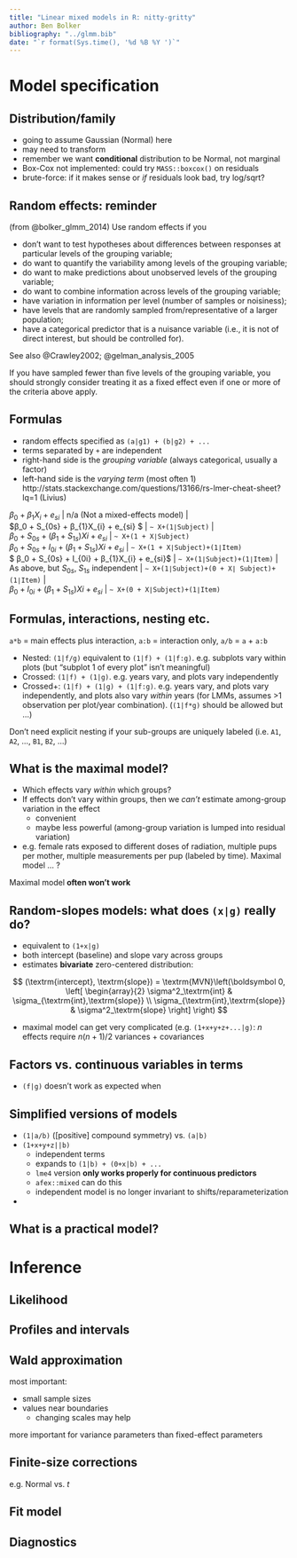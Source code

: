 ```yaml
---
title: "Linear mixed models in R: nitty-gritty"
author: Ben Bolker
bibliography: "../glmm.bib"
date: "`r format(Sys.time(), '%d %B %Y ')`"
---
```


# Model specification

## Distribution/family

- going to assume Gaussian (Normal) here
- may need to transform
- remember we want **conditional** distribution to be Normal, not marginal
- Box-Cox not implemented: could try `MASS::boxcox()` on residuals
- brute-force: if it makes sense or *if* residuals look bad, try log/sqrt?

## Random effects: reminder

(from @bolker_glmm_2014) Use random effects if you

- don’t want to test hypotheses about differences between responses at particular levels of
the grouping variable;
- do want to quantify the variability among levels of the grouping variable;
- do want to make predictions about unobserved levels of the grouping variable;
- do want to combine information across levels of the grouping variable;
- have variation in information per level (number of samples or noisiness);
- have levels that are randomly sampled from/representative of a larger population;
- have a categorical predictor that is a nuisance variable (i.e., it is not of direct interest, but should be controlled for).

See also @Crawley2002; @gelman_analysis_2005

If you have sampled fewer than five levels of the grouping variable, you should strongly consider treating it as a fixed effect even if one or more of the criteria above apply.

## Formulas

- random effects specified as `(a|g1) + (b|g2) + ...`
- terms separated by `+` are independent
- right-hand side is the *grouping variable* (always categorical, usually a factor)
- left-hand side is the *varying term* (most often 1)
http://stats.stackexchange.com/questions/13166/rs-lmer-cheat-sheet?lq=1 (Livius)

| $β_0 + β_{1}X_{i} + e_{si}$ | n/a (Not a mixed-effects model) |
| $β_0 + S_{0s} + β_{1}X_{i} + e_{si} $  | `∼ X+(1∣Subject)`  |
| $β_0 + S_{0s} +  (β_{1} + S_{1s})Xi + e_{si}$ | `~ X+(1 + X∣Subject)`
| $β_0 + S_{0s} + I_{0i} +  (β_{1} + S_{1s})Xi + e_{si}$ | `∼ X+(1 + X∣Subject)+(1∣Item)`
| $ β_0 + S_{0s} + I_{0i} + β_{1}X_{i} + e_{si}$  | `∼ X+(1∣Subject)+(1∣Item)` | 
| As above, but $S_{0s}$, $S_{1s}$ independent | `∼ X+(1∣Subject)+(0 + X∣ Subject)+(1∣Item)` |
| $β_0 + I_{0i} +  (β_{1} + S_{1s})Xi + e_{si}$ |  `∼ X+(0 + X∣Subject)+(1∣Item)`

## Formulas, interactions, nesting etc.

`a*b` = main effects plus interaction, `a:b` = interaction only, `a/b` = `a` + `a:b`

- Nested: `(1|f/g)` equivalent to `(1|f) + (1|f:g)`. e.g. subplots vary within plots (but "subplot 1 of every plot" isn't meaningful)
- Crossed: `(1|f) + (1|g)`. e.g. years vary, and plots vary independently
- Crossed+: `(1|f) + (1|g) + (1|f:g)`. e.g. years vary, and plots vary independently, and plots also vary *within* years (for LMMs, assumes >1 observation per plot/year combination). (`(1|f*g)` should be allowed but ...)

Don't need explicit nesting if your sub-groups are uniquely labeled (i.e. `A1`, `A2`, ..., `B1`, `B2`, ...)

## What is the maximal model?

- Which effects vary *within* which groups?
- If effects don't vary within groups, then we *can't* estimate among-group variation in the effect
     - convenient
     - maybe less powerful (among-group variation is lumped into residual variation)
- e.g. female rats exposed to different doses of radiation, multiple pups per mother, multiple measurements per pup (labeled by time). Maximal model ... ?

Maximal model **often won't work**

## Random-slopes models: what does `(x|g)` really do?

- equivalent to `(1+x|g)`
- both intercept (baseline) and slope vary across groups
- estimates **bivariate** zero-centered distribution:

$$
(\textrm{intercept}, \textrm{slope}) =
\textrm{MVN}\left(\boldsymbol 0,
\left[
\begin{array}{2}
\sigma^2_\textrm{int} &
\sigma_{\textrm{int},\textrm{slope}} \\
\sigma_{\textrm{int},\textrm{slope}} & 
\sigma^2_\textrm{slope}
\right]
\right)
$$

- maximal model can get very complicated (e.g. `(1+x+y+z+...|g)`: $n$ effects require $n(n+1)/2$ variances + covariances

## Factors vs. continuous variables in terms

- `(f|g)` doesn't work as expected when 

## Simplified versions of models

- `(1|a/b)` ([positive] compound symmetry) vs. `(a|b)`
- `(1+x+y+z||b)`
     - independent terms
     - expands to `(1|b) + (0+x|b) + ...`
	 - `lme4` version **only works properly for continuous predictors**
	 - `afex::mixed` can do this
	 - independent model is no longer invariant to shifts/reparameterization
- 

## What is a practical model?

# Inference

## Likelihood

## Profiles and intervals

## Wald approximation

most important:

- small sample sizes
- values near boundaries
     - changing scales may help

more important for variance parameters than fixed-effect parameters

## Finite-size corrections

e.g. Normal vs. $t$


## Fit model

## Diagnostics
